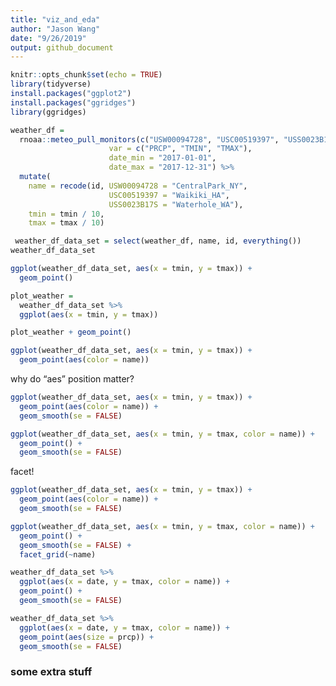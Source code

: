 ```yaml
---
title: "viz_and_eda"
author: "Jason Wang"
date: "9/26/2019"
output: github_document
---
```


```r
knitr::opts_chunk$set(echo = TRUE)
library(tidyverse)
install.packages("ggplot2")
install.packages("ggridges")
library(ggridges)

```

```r
weather_df = 
  rnoaa::meteo_pull_monitors(c("USW00094728", "USC00519397", "USS0023B17S"),
                      var = c("PRCP", "TMIN", "TMAX"), 
                      date_min = "2017-01-01",
                      date_max = "2017-12-31") %>%
  mutate(
    name = recode(id, USW00094728 = "CentralPark_NY", 
                      USC00519397 = "Waikiki_HA",
                      USS0023B17S = "Waterhole_WA"),
    tmin = tmin / 10,
    tmax = tmax / 10)

 weather_df_data_set = select(weather_df, name, id, everything())
weather_df_data_set

ggplot(weather_df_data_set, aes(x = tmin, y = tmax)) + 
  geom_point()

```


```r
plot_weather = 
  weather_df_data_set %>%
  ggplot(aes(x = tmin, y = tmax)) 

plot_weather + geom_point()

```


```r
ggplot(weather_df_data_set, aes(x = tmin, y = tmax)) + 
  geom_point(aes(color = name))

```


why do "aes" position matter?

```r
ggplot(weather_df_data_set, aes(x = tmin, y = tmax)) + 
  geom_point(aes(color = name)) +
  geom_smooth(se = FALSE)

ggplot(weather_df_data_set, aes(x = tmin, y = tmax, color = name)) + 
  geom_point() +
  geom_smooth(se = FALSE)

```

facet!


```r
ggplot(weather_df_data_set, aes(x = tmin, y = tmax)) + 
  geom_point(aes(color = name)) +
  geom_smooth(se = FALSE)

ggplot(weather_df_data_set, aes(x = tmin, y = tmax, color = name)) + 
  geom_point() +
  geom_smooth(se = FALSE) +
  facet_grid(~name)

```

```r
weather_df_data_set %>% 
  ggplot(aes(x = date, y = tmax, color = name)) +
  geom_point() +
  geom_smooth(se = FALSE)

weather_df_data_set %>% 
  ggplot(aes(x = date, y = tmax, color = name)) +
  geom_point(aes(size = prcp)) +
  geom_smooth(se = FALSE)

```

### some extra stuff

